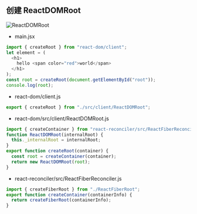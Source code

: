 ## 创建 ReactDOMRoot

![ReactDOMRoot](src/assets/ReactDOMRoot.png)

- main.jsx

```js
import { createRoot } from "react-dom/client";
let element = (
  <h1>
    hello <span color="red">world</span>
  </h1>
);
const root = createRoot(document.getElementById("root"));
console.log(root);
```

- react-dom/client.js

```js
export { createRoot } from "./src/client/ReactDOMRoot";
```

- react-dom/src/client/ReactDOMRoot.js

```js
import { createContainer } from "react-reconciler/src/ReactFiberReconciler";
function ReactDOMRoot(internalRoot) {
  this._internalRoot = internalRoot;
}
export function createRoot(container) {
  const root = createContainer(container);
  return new ReactDOMRoot(root);
}
```

- react-reconciler/src/ReactFiberReconciler.js

```js
import { createFiberRoot } from "./ReactFiberRoot";
export function createContainer(containerInfo) {
  return createFiberRoot(containerInfo);
}
```
